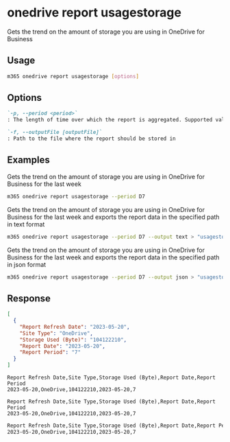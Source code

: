 
# onedrive report usagestorage

Gets the trend on the amount of storage you are using in OneDrive for Business

## Usage

```sh
m365 onedrive report usagestorage [options]
```

## Options

```md defintion-list
`-p, --period <period>`
: The length of time over which the report is aggregated. Supported values `D7`, `D30`, `D90`, `D180`.

`-f, --outputFile [outputFile]`
: Path to the file where the report should be stored in
```

<Global />

## Examples

Gets the trend on the amount of storage you are using in OneDrive for Business for the last week

```sh
m365 onedrive report usagestorage --period D7
```

Gets the trend on the amount of storage you are using in OneDrive for Business for the last week and exports the report data in the specified path in text format

```sh
m365 onedrive report usagestorage --period D7 --output text > "usagestorage.txt"
```

Gets the trend on the amount of storage you are using in OneDrive for Business for the last week and exports the report data in the specified path in json format

```sh
m365 onedrive report usagestorage --period D7 --output json > "usagestorage.json"
```

## Response

<Tabs>
  <TabItem value="JSON">

  ```json
  [
    {
      "Report Refresh Date": "2023-05-20",
      "Site Type": "OneDrive",
      "Storage Used (Byte)": "104122210",
      "Report Date": "2023-05-20",
      "Report Period": "7"
    }
  ]
  ```

  </TabItem>
  <TabItem value="Text">

  ```text
  Report Refresh Date,Site Type,Storage Used (Byte),Report Date,Report Period
  2023-05-20,OneDrive,104122210,2023-05-20,7
  ```

  </TabItem>
  <TabItem value="CSV">

  ```csv
  Report Refresh Date,Site Type,Storage Used (Byte),Report Date,Report Period
  2023-05-20,OneDrive,104122210,2023-05-20,7
  ```

  </TabItem>
  <TabItem value="Markdown">

  ```md
  Report Refresh Date,Site Type,Storage Used (Byte),Report Date,Report Period
  2023-05-20,OneDrive,104122210,2023-05-20,7
  ```

  </TabItem>
</Tabs>

